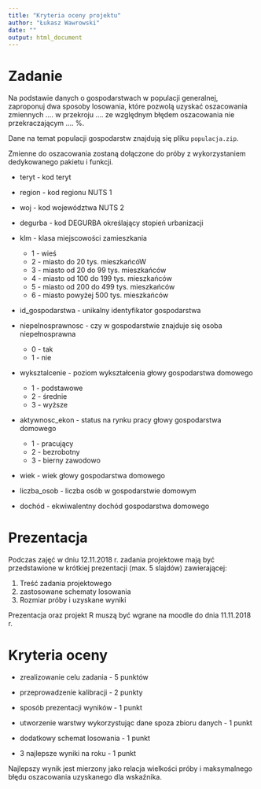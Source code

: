 ```yaml
---
title: "Kryteria oceny projektu"
author: "Łukasz Wawrowski"
date: ""
output: html_document
---
```


# Zadanie

Na podstawie danych o gospodarstwach w populacji generalnej, zaproponuj dwa sposoby losowania, które pozwolą uzyskać oszacowania zmiennych .... w przekroju .... ze względnym błędem oszacowania nie przekraczającym .... %.

Dane na temat populacji gospodarstw znajdują się pliku `populacja.zip`.

Zmienne do oszacowania zostaną dołączone do próby z wykorzystaniem dedykowanego pakietu i funkcji.

- teryt - kod teryt
- region - kod regionu NUTS 1
- woj - kod województwa NUTS 2
- degurba - kod DEGURBA określający stopień urbanizacji
- klm - klasa miejscowości zamieszkania
  - 1 - wieś
  - 2 - miasto do 20 tys. mieszkańcóW
  - 3 - miasto od 20 do 99 tys. mieszkańców
  - 4 - miasto od 100 do 199 tys. mieszkańców
  - 5 - miasto od 200 do 499 tys. mieszkańców
  - 6 - miasto powyżej 500 tys. mieszkańców
- id_gospodarstwa - unikalny identyfikator gospodarstwa

- niepelnosprawnosc - czy w gospodarstwie znajduje się osoba niepełnosprawna
  - 0 - tak
  - 1 - nie
- wyksztalcenie - poziom wykształcenia głowy gospodarstwa domowego
  - 1 - podstawowe
  - 2 - średnie
  - 3 - wyższe
- aktywnosc_ekon - status na rynku pracy głowy gospodarstwa domowego
  - 1 - pracujący
  - 2 - bezrobotny
  - 3 - bierny zawodowo
- wiek - wiek głowy gospodarstwa domowego
- liczba_osob - liczba osób w gospodarstwie domowym
- dochód - ekwiwalentny dochód gospodarstwa domowego

# Prezentacja

Podczas zajęć w dniu 12.11.2018 r. zadania projektowe mają być przedstawione w krótkiej prezentacji (max. 5 slajdów) zawierającej:

1. Treść zadania projektowego
2. zastosowane schematy losowania
3. Rozmiar próby i uzyskane wyniki

Prezentacja oraz projekt R muszą być wgrane na moodle do dnia 11.11.2018 r.

# Kryteria oceny

- zrealizowanie celu zadania - 5 punktów
- przeprowadzenie kalibracji - 2 punkty
- sposób prezentacji wyników - 1 punkt

- utworzenie warstwy wykorzystując dane spoza zbioru danych - 1 punkt
- dodatkowy schemat losowania - 1 punkt
- 3 najlepsze wyniki na roku - 1 punkt

Najlepszy wynik jest mierzony jako relacja wielkości próby i maksymalnego błędu oszacowania uzyskanego dla wskaźnika.